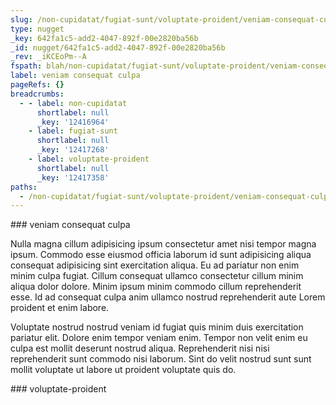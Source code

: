 ```yaml
---
slug: /non-cupidatat/fugiat-sunt/voluptate-proident/veniam-consequat-culpa
type: nugget
_key: 642fa1c5-add2-4047-892f-00e2820ba56b
_id: nugget/642fa1c5-add2-4047-892f-00e2820ba56b
_rev: _iKCEoPm--A
fspath: blah/non-cupidatat/fugiat-sunt/voluptate-proident/veniam-consequat-culpa.md
label: veniam consequat culpa
pageRefs: {}
breadcrumbs:
  - - label: non-cupidatat
      shortlabel: null
      _key: '12416964'
    - label: fugiat-sunt
      shortlabel: null
      _key: '12417268'
    - label: voluptate-proident
      shortlabel: null
      _key: '12417358'
paths:
  - /non-cupidatat/fugiat-sunt/voluptate-proident/veniam-consequat-culpa
---
```


<NuggetArea>
<Nugget slug="/non-cupidatat/fugiat-sunt/voluptate-proident/veniam-consequat-culpa" type="nugget" _key="642fa1c5-add2-4047-892f-00e2820ba56b" _id="nugget/642fa1c5-add2-4047-892f-00e2820ba56b" _rev="_iKCEoPm--A" fspath="blah/non-cupidatat/fugiat-sunt/voluptate-proident/veniam-consequat-culpa.md" label="veniam consequat culpa" paths="/non-cupidatat/fugiat-sunt/voluptate-proident/veniam-consequat-culpa">
<NuggetBody>
### veniam consequat culpa

Nulla magna cillum adipisicing ipsum consectetur amet nisi tempor magna ipsum. Commodo esse eiusmod officia laborum id sunt adipisicing aliqua consequat adipisicing sint exercitation aliqua. Eu ad pariatur non enim minim culpa fugiat. Cillum consequat ullamco consectetur cillum minim aliqua dolor dolore. Minim ipsum minim commodo cillum reprehenderit esse. Id ad consequat culpa anim ullamco nostrud reprehenderit aute Lorem proident et enim labore.

Voluptate nostrud nostrud veniam id fugiat quis minim duis exercitation pariatur elit. Dolore enim tempor veniam enim. Tempor non velit enim eu culpa est mollit deserunt nostrud aliqua. Reprehenderit nisi nisi reprehenderit sunt commodo nisi laborum. Sint do velit nostrud sunt sunt mollit voluptate ut labore ut proident voluptate quis do.

</NuggetBody>
<Breadcrumbs>
<Crumbs>
<Crumb _key="12416964" label="non-cupidatat" /><Crumb _key="12417268" label="fugiat-sunt" /><Crumb _key="12417358" label="voluptate-proident" />
</Crumbs>
</Breadcrumbs>
</Nugget>

<NuggetsInbound>
</NuggetsInbound>
<NuggetsOutbound>
</NuggetsOutbound>
</NuggetArea>
<PassagesInbound>
<Passage direction="inbound" type="passage" _key="12417358" _id="passage/12417358" _rev="_iKCEoPe--A" label="voluptate-proident" passage="voluptate-proident" fspath="blah/non-cupidatat/fugiat-sunt/voluptate-proident" paths="/non-cupidatat/fugiat-sunt/voluptate-proident" slug="/non-cupidatat/fugiat-sunt/voluptate-proident">
<NuggetBody>
### voluptate-proident

</NuggetBody>
<Breadcrumbs>
<Crumbs>
<Crumb _key="12416964" label="non-cupidatat" /><Crumb _key="12417268" label="fugiat-sunt" />
</Crumbs>
</Breadcrumbs>
</Passage>

</PassagesInbound>
<PassagesOutbound>
</PassagesOutbound>